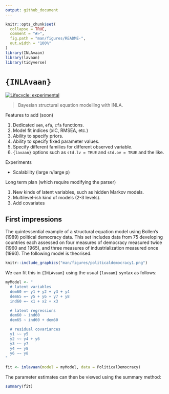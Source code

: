 ```yaml
---
output: github_document
---
```


<!-- README.md is generated from README.Rmd. Please edit that file -->

```r
knitr::opts_chunk$set(
  collapse = TRUE,
  comment = "#>",
  fig.path = "man/figures/README-",
  out.width = "100%"
)
library(INLAvaan)
library(lavaan)
library(tidyverse)
```

# `{INLAvaan}`

<!-- badges: start -->
[![Lifecycle: experimental](https://img.shields.io/badge/lifecycle-experimental-orange.svg)](https://lifecycle.r-lib.org/articles/stages.html#experimental)
<!-- badges: end -->

> Bayesian structural equation modelling with INLA.

Features to add (soon)

1. Dedicated `sem`, `efa`, `cfa` functions.
2. Model fit indices (xIC, RMSEA, etc.)
3. Ability to specify priors.
4. Ability to specify fixed parameter values. 
5. Specify different families for different observed variable. 
6. `{lavaan}` options such as `std.lv = TRUE` and `std.ov = TRUE` and the like. 

Experiments

- Scalability (large n/large p)

Long term plan (which require modifying the parser)

1. New kinds of latent variables, such as hidden Markov models. 
2. Multilevel-ish kind of models (2-3 levels). 
3. Add covariates 

## First impressions

The quintessential example of a structural equation model using Bollen's (1989) political democracy data.
This set includes data from 75 developing countries each assessed on four measures of democracy measured twice (1960 and 1965), and three measures of industrialization measured once (1960).
The following model is theorised.

```r
knitr::include_graphics("man/figures/politicaldemocracy1.png")
```

<!-- ![](man/figures/politicaldemocracy1.png) -->

We can fit this in `{INLAvaan}` using the usual `{lavaan}` syntax as follows:

```r
myModel <- "
  # latent variables
  dem60 =~ y1 + y2 + y3 + y4
  dem65 =~ y5 + y6 + y7 + y8
  ind60 =~ x1 + x2 + x3

  # latent regressions
  dem60 ~ ind60
  dem65 ~ ind60 + dem60

  # residual covariances
  y1 ~~ y5
  y2 ~~ y4 + y6
  y3 ~~ y7
  y4 ~~ y8
  y6 ~~ y8
"

fit <- inlavaan(model = myModel, data = PoliticalDemocracy)
```

The parameter estimates can then be viewed using the summary method:

```r
summary(fit)
```
